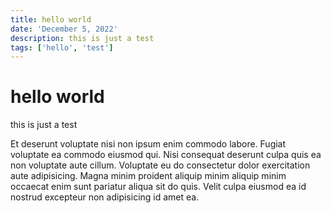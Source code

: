 ```yaml
---
title: hello world
date: 'December 5, 2022'
description: this is just a test
tags: ['hello', 'test']
---
```

# hello world
this is just a test 

Et deserunt voluptate nisi non ipsum enim commodo labore. Fugiat voluptate ea commodo eiusmod qui. Nisi consequat deserunt culpa quis ea non voluptate aute cillum. Voluptate eu do consectetur dolor exercitation aute adipisicing. Magna minim proident aliquip minim aliquip minim occaecat enim sunt pariatur aliqua sit do quis. Velit culpa eiusmod ea id nostrud excepteur non adipisicing id amet ea.